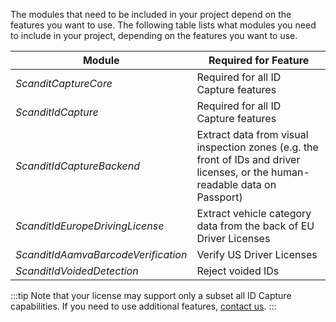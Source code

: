 The modules that need to be included in your project depend on the features you want to use. The following table lists what modules you need to include in your project, depending on the features you want to use.

| Module | Required for Feature |
| ----------- | ----------- |
| *ScanditCaptureCore* | Required for all ID Capture features |
| *ScanditIdCapture* | Required for all ID Capture features |
| *ScanditIdCaptureBackend* | Extract data from visual inspection zones (e.g. the front of IDs and driver licenses, or the human-readable data on Passport) |
| *ScanditIdEuropeDrivingLicense* | Extract vehicle category data from the back of EU Driver Licenses |
| *ScanditIdAamvaBarcodeVerification* | Verify US Driver Licenses |
| *ScanditIdVoidedDetection* | Reject voided IDs |

:::tip
Note that your license may support only a subset all ID Capture capabilities. If you need to use additional features, [contact us](mailto:support@scandit.com).
:::